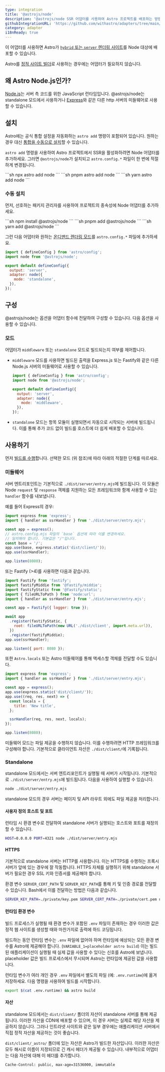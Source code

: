 ```yaml
---
type: integration
title: '@astrojs/node'
description: '@astrojs/node SSR 어댑터를 사용하여 Astro 프로젝트를 배포하는 방법을 알아보세요.'
githubIntegrationURL: 'https://github.com/withastro/adapters/tree/main/packages/node/'
category: adapter
i18nReady: true
---
```



이 어댑터를 사용하면 Astro가 [`hybrid` 또는 `server` 렌더링 사이트](/ko/basics/rendering-modes/#요청-시-렌더링)를 Node 대상에 배포할 수 있습니다.

Astro를 [정적 사이트 빌더](/ko/basics/rendering-modes/#사전-렌더링)로 사용하는 경우에는 어댑터가 필요하지 않습니다.

## 왜 Astro Node.js인가?

[Node.js](https://nodejs.org/ko/)는 서버 측 코드를 위한 JavaScript 런타임입니다. @astrojs/node는 standalone 모드에서 사용하거나 [Express](https://expressjs.com/)와 같은 다른 http 서버의 미들웨어로 사용할 수 있습니다.

## 설치

Astro에는 공식 통합 설정을 자동화하는 `astro add` 명령이 포함되어 있습니다. 원하는 경우 대신 [통합을 수동으로 설치](#수동-설치)할 수 있습니다.

`astro add` 명령을 사용하여 Astro 프로젝트에서 SSR을 활성화하려면 Node 어댑터를 추가하세요.
그러면 `@astrojs/node`가 설치되고 `astro.config.*` 파일이 한 번에 적절하게 변경됩니다.

<PackageManagerTabs>
  <Fragment slot="npm">
  ```sh
  npx astro add node
  ```
  </Fragment>
  <Fragment slot="pnpm">
  ```sh
  pnpm astro add node
  ```
  </Fragment>
  <Fragment slot="yarn">
  ```sh
  yarn astro add node
  ```
  </Fragment>
</PackageManagerTabs>

### 수동 설치

먼저, 선호하는 패키지 관리자를 사용하여 프로젝트의 종속성에 Node 어댑터를 추가하세요.

<PackageManagerTabs>
  <Fragment slot="npm">
  ```sh
  npm install @astrojs/node
  ```
  </Fragment>
  <Fragment slot="pnpm">
  ```sh
  pnpm add @astrojs/node
  ```
  </Fragment>
  <Fragment slot="yarn">
  ```sh
  yarn add @astrojs/node
  ```
  </Fragment>
</PackageManagerTabs>

그런 다음 어댑터와 원하는 [온디맨드 렌더링 모드](/ko/basics/rendering-modes/#요청-시-렌더링)를 `astro.config.*` 파일에 추가하세요.

```js title="astro.config.mjs" ins={2,5-8}
import { defineConfig } from 'astro/config';
import node from '@astrojs/node';

export default defineConfig({
  output: 'server',
  adapter: node({
    mode: 'standalone',
  }),
});
```

## 구성

@astrojs/node는 옵션을 어댑터 함수에 전달하여 구성할 수 있습니다. 다음 옵션을 사용할 수 있습니다.

### 모드

어댑터가 `middleware` 또는 `standalone` 모드로 빌드되는지 여부를 제어합니다.

* `middleware` 모드를 사용하면 빌드된 출력을 Express.js 또는 Fastify와 같은 다른 Node.js 서버의 미들웨어로 사용할 수 있습니다.

  ```js title="astro.config.mjs"
  import { defineConfig } from 'astro/config';
  import node from '@astrojs/node';

  export default defineConfig({
    output: 'server',
    adapter: node({
      mode: 'middleware',
    }),
  });
  ```

* `standalone` 모드는 항목 모듈이 실행되면서 자동으로 시작되는 서버에 빌드됩니다. 이를 통해 추가 코드 없이 빌드를 호스트에 더 쉽게 배포할 수 있습니다.

## 사용하기

먼저 [빌드를 수행](/ko/guides/deploy/#사이트를-로컬로-빌드)합니다. 선택한 모드 (위 참조)에 따라 아래의 적절한 단계를 따르세요.

### 미들웨어

서버 엔트리포인트는 기본적으로 `./dist/server/entry.mjs`에 빌드됩니다. 이 모듈은 Node `request` 및 `response` 객체를 지원하는 모든 프레임워크와 함께 사용할 수 있는 `handler` 함수를 내보냅니다.

예를 들어 Express의 경우:

```js title="run-server.mjs"
import express from 'express';
import { handler as ssrHandler } from './dist/server/entry.mjs';

const app = express();
// astro.config.mjs 파일의 `base` 옵션에 따라 이를 변경하세요.
// 일치해야 합니다. 기본값은 "/"입니다.
const base = '/';
app.use(base, express.static('dist/client/'));
app.use(ssrHandler);

app.listen(8080);
```

또는 Fastify (>4)를 사용하면 다음과 같습니다.

```js title="run-server.mjs"
import Fastify from 'fastify';
import fastifyMiddie from '@fastify/middie';
import fastifyStatic from '@fastify/static';
import { fileURLToPath } from 'node:url';
import { handler as ssrHandler } from './dist/server/entry.mjs';

const app = Fastify({ logger: true });

await app
  .register(fastifyStatic, {
    root: fileURLToPath(new URL('./dist/client', import.meta.url)),
  })
  .register(fastifyMiddie);
app.use(ssrHandler);

app.listen({ port: 8080 });
```

또한 `Astro.locals` 또는 Astro 미들웨어를 통해 액세스할 객체를 전달할 수도 있습니다.

```js title="run-server.mjs"
import express from 'express';
import { handler as ssrHandler } from './dist/server/entry.mjs';

const app = express();
app.use(express.static('dist/client/'));
app.use((req, res, next) => {
  const locals = {
    title: 'New title',
  };

  ssrHandler(req, res, next, locals);
});

app.listen(8080);
```

미들웨어 모드는 파일 제공을 수행하지 않습니다. 이를 수행하려면 HTTP 프레임워크를 구성해야 합니다. 기본적으로 클라이언트 자산은 `./dist/client/`에 기록됩니다.

### Standalone

standalone 모드에서는 서버 엔트리포인트가 실행될 때 서버가 시작됩니다. 기본적으로 `./dist/server/entry.mjs`에 빌드됩니다. 다음을 사용하여 실행할 수 있습니다.

```sh
node ./dist/server/entry.mjs
```

standalone 모드의 경우 서버는 페이지 및 API 라우트 외에도 파일 제공을 처리합니다.

#### 사용자 정의 호스트 및 포트

런타임 시 환경 변수로 전달하여 standalone 서버가 실행되는 호스트와 포트를 재정의할 수 있습니다.

```sh
HOST=0.0.0.0 PORT=4321 node ./dist/server/entry.mjs
```

#### HTTPS

기본적으로 standalone 서버는 HTTP를 사용합니다. 이는 HTTPS를 수행하는 프록시 서버가 앞에 있는 경우에 잘 작동합니다. HTTPS 자체를 실행하기 위해 standalone 서버가 필요한 경우 SSL 키와 인증서를 제공해야 합니다.

환경 변수 `SERVER_CERT_PATH` 및 `SERVER_KEY_PATH`를 통해 키 및 인증 경로를 전달할 수 있습니다. Bash에서 이를 전달하는 방법은 다음과 같습니다.

```bash
SERVER_KEY_PATH=./private/key.pem SERVER_CERT_PATH=./private/cert.pem node ./dist/server/entry.mjs
```

#### 런타임 환경 변수

빌드 프로세스가 실행될 때 환경 변수가 포함된 `.env` 파일이 존재하는 경우 이러한 값은 정적 웹 사이트를 생성할 때와 마찬가지로 출력에 하드 코딩됩니다.

빌드하는 동안 런타임 변수는 `.env` 파일에 없어야 하며 런타임에 예상되는 모든 환경 변수를 Astro에 제공해야 합니다.  (`VARIABLE_1=placeholder astro build`) 이는 빌드된 애플리케이션이 실행될 때 실제 값을 사용할 수 있다는 신호를 Astro에 보냅니다. placeholder 값은 빌드 프로세스에서 무시되며 Astro는 런타임에 제공된 값을 사용합니다.

런타임 변수가 여러 개인 경우 `.env` 파일에서 별도의 파일 (예: `.env.runtime`)에 옮겨 저장하세요. 다음 명령을 사용하여 빌드를 시작합니다.

```sh
export $(cat .env.runtime) && astro build
```

#### 자산

standalone 모드에서는 `dist/client/` 폴더의 자산이 standalone 서버를 통해 제공됩니다. 이러한 자산을 CDN에 배포할 수 있으며, 이 경우 서버는 실제로 해당 자산을 제공하지 않습니다. 그러나 인트라넷 사이트와 같은 일부 경우에는 애플리케이션 서버에서 직접 정적 자산을 제공하는 것이 좋습니다.

`dist/client/_astro/` 폴더에 있는 자산은 Astro가 빌드한 자산입니다. 이러한 자산은 모두 해시로 이름이 지정되므로 긴 캐시 헤더가 제공될 수 있습니다. 내부적으로 어댑터는 다음 자산에 대해 이 헤더를 추가합니다.

```
Cache-Control: public, max-age=31536000, immutable
```
